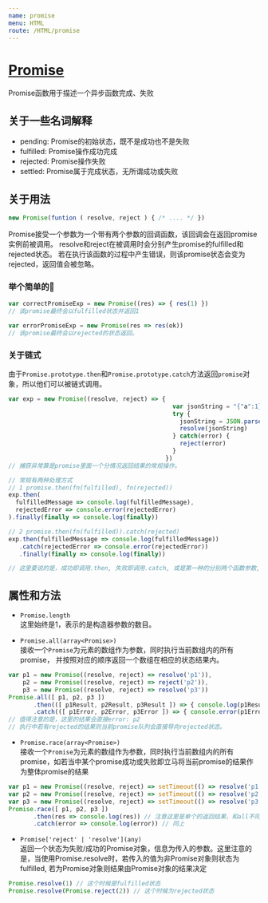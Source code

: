 ```yaml
---
name: promise
menu: HTML
route: /HTML/promise
---
```


# [Promise](https://developer.mozilla.org/zh-CN/docs/Web/JavaScript/Reference/Global_Objects/Promise)
Promise函数用于描述一个异步函数完成、失败

## 关于一些名词解释
* pending: Promise的初始状态，既不是成功也不是失败
* fulfilled: Promise操作成功完成
* rejected: Promise操作失败
* settled: Promise属于完成状态，无所谓成功或失败

## 关于用法
```javascript
new Promise(funtion ( resolve, reject ) { /* .... */ })
```
Promise接受一个参数为一个带有两个参数的回调函数，该回调会在返回promise实例前被调用。
resolve和reject在被调用时会分别产生promise的fulfilled和rejected状态。
若在执行该函数的过程中产生错误，则该promise状态会变为rejected，返回值会被忽略。

### 举个简单的🌰
```javascript
var correctPromiseExp = new Promise((res) => { res(1) })
// 该promise最终会以fulfilled状态并返回1

var errorPromiseExp = new Promise(res => res(ok))
// 该promise最终会以rejected的状态返回。
```
### 关于链式
由于`Promise.prototype.then`和`Promise.prototype.catch`方法返回`promise`对象，所以他们可以被链式调用。
```javascript
var exp = new Promise((resolve, reject) => { 
                                              var jsonString = "{"a":1}"; 
                                              try {
                                                jsonString = JSON.parse(jsonString)
                                                resolve(jsonString)
                                              } catch(error) {
                                                reject(error)
                                              }
                                            })
// 捕获异常算是promise里面一个分情况返回结果的常规操作。

// 常规有两种处理方式
// 1 promise.then(fn(fulfilled), fn(rejected))
exp.then(
  fulfilledMessage => console.log(fulfilledMessage),
  rejectedError => console.error(rejectedError)
).finally(finally => console.log(finally))

// 2 promise.then(fn(fulfilled)).catch(rejected)
exp.then(fulfilledMessage => console.log(fulfilledMessage))
   .catch(rejectedError => console.error(rejectedError))
   .finally(finally => console.log(finally))

// 这里要说的是，成功即调用.then, 失败即调用.catch, 或是第一种的分别两个函数参数, 所以本质上在异步操作的完成和绑定处理方法之间不存在竞争关系。
```

## 属性和方法
* `Promise.length`    
这里始终是1，表示的是构造器参数的数目。

* `Promise.all(array<Promise>)`   
接收一个`Promise`为元素的数组作为参数，同时执行当前数组内的所有promise， 并按照对应的顺序返回一个数组在相应的状态结果内。
```javascript
var p1 = new Promise((resolve, reject) => resolve('p1')),
    p2 = new Promise((resolve, reject) => reject('p2')),
    p3 = new Promise((resolve, reject) => resolve('p3'))
Promise.all([ p1, p2, p3 ])
       .then(([ p1Result, p2Result, p3Result ]) => { console.log(p1Result, p2Result, p3Result) })
       .catch(([ p1Error, p2Error, p3Error ]) => { console.error(p1Error, p2Error, p3Error) })
// 值得注意的是，这里的结果会直接error: p2
// 执行中若有rejected的结果则当前promise队列会直接导向rejected状态。
```

* `Promise.race(array<Promise>)`    
接收一个`Promise`为元素的数组作为参数，同时执行当前数组内的所有promise，如若当中某个promise成功或失败即立马将当前promise的结果作为整体promise的结果
```javascript
var p1 = new Promise((resolve, reject) => setTimeout(() => resolve('p1'), 1000));
var p2 = new Promise((resolve, reject) => setTimeout(() => resolve('p2'), 2000));
var p3 = new Promise((resolve, reject) => setTimeout(() => resolve('p3'), 3000));
Promise.race([ p1, p2, p3 ])
       .then(res => console.log(res)) // 注意这里是单个的返回结果，和all不同，all返回的是同序的一个数组
       .catch(error => console.log(error)) // 同上
```

* `Promise['reject' | 'resolve'](any)`    
返回一个状态为失败/成功的Promise对象，信息为传入的参数。这里注意的是，当使用Promise.resolve时，若传入的值为非Promise对象则状态为fulfilled, 若为Promise对象则结果由Promise对象的结果决定
```javascript
Promise.resolve(1) // 这个时候是fulfilled状态
Promise.resolve(Promise.reject(2)) // 这个时候为rejected状态
```